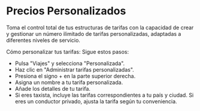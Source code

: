 # Precios Personalizados

Toma el control total de tus estructuras de tarifas con la capacidad de crear y gestionar un número ilimitado de tarifas personalizadas, adaptadas a diferentes niveles de servicio.

Cómo personalizar tus tarifas:
Sigue estos pasos:

* Pulsa "Viajes" y selecciona "Personalizada".
* Haz clic en "Administrar tarifas personalizadas".
* Presiona el signo + en la parte superior derecha.
* Asigna un nombre a tu tarifa personalizada.
* Añade los detalles de tu tarifa.
* Si eres taxista, incluye las tarifas correspondientes a tu país y ciudad. Si eres un conductor privado, ajusta la tarifa según tu conveniencia.
